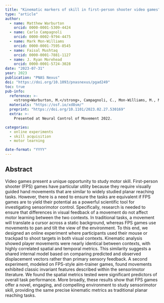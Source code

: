 ```yaml
---
title: "Kinematic markers of skill in first-person shooter video games"
type: "article"
author: 
  - name: Matthew Warburton
    orcid: 0000-0001-5309-4424
  - name: Carlo Campagnoli
    orcid: 0000-0002-9794-4475 
  - name: Mark Mon-Williams
    orcid: 0000-0001-7595-8545
  - name: Faisal Mushtaq
    orcid: 0000-0001-7881-1127
  - name: J. Ryan Morehead
    orcid: 0000-0001-5724-3028 
date: "2023-07-31"
year: 2023
publication: "PNAS Nexus"
doi: "https://doi.org/10.1093/pnasnexus/pgad249"
toc: true
pub-info:
  reference: >-
    <strong>Warburton, M.</strong>, Campagnoli, C., Mon-Williams, M., Mushtaq, F. & Morehead, J. R. (2023). Kinematic markers of skill in first-person shooter video games. <em>PNAS Nexus, 2</em>(8), pgad249.
  materials: "https://osf.io/xd8sm/"
  preprint: "https://doi.org/10.1101/2023.02.27.530169"
  extra: >-
    Presented at Neural Control of Movement 2022.

categories:
  - online experiments
  - skill acquisition
  - motor learning

date-format: "YYYY"
---
```


## Abstract

Video games present a unique opportunity to study motor skill. First-person shooter (FPS) games have particular utility because they require visually guided hand movements that are similar to widely studied planar reaching tasks. However, there is a need to ensure the tasks are equivalent if FPS games are to yield their potential as a powerful scientific tool for investigating sensorimotor control. Specifically, research is needed to ensure that differences in visual feedback of a movement do not affect motor learning between the two contexts. In traditional tasks, a movement will translate a cursor across a static background, whereas FPS games use movements to pan and tilt the view of the environment. To this end, we designed an online experiment where participants used their mouse or trackpad to shoot targets in both visual contexts. Kinematic analysis showed player movements were nearly identical between contexts, with highly correlated spatial and temporal metrics. This similarity suggests a shared internal model based on comparing predicted and observed displacement vectors rather than primary sensory feedback. A second experiment, modeled on FPS-style aim-trainer games, found movements exhibited classic invariant features described within the sensorimotor literature. We found the spatial metrics tested were significant predictors of overall task performance. More broadly, these results show that FPS games offer a novel, engaging, and compelling environment to study sensorimotor skill, providing the same precise kinematic metrics as traditional planar reaching tasks.